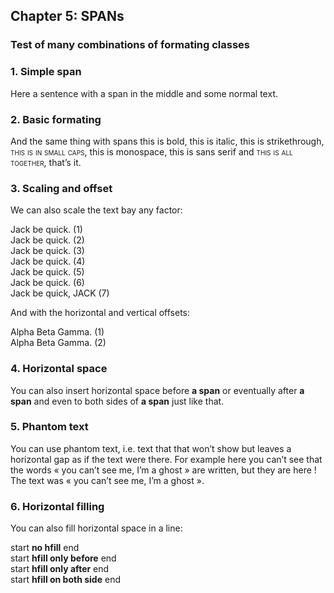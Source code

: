 :::{.chapter}
## Chapter 5: SPANs
### Test of many combinations of formating classes
:::

### 1. Simple span

Here a sentence with [a span in the middle]{} and some normal text.

### 2. Basic formating

And the same thing with spans [this is bold]{.bold}, [this is italic]{.italic},
[this is strikethrough]{.strikethrough}, [this is in small caps]{.smallcaps},
[this is monospace]{.monospace}, [this is sans serif]{.sans} and
[this is all together]{.bold .italic .strikethrough .smallcaps}, that's it.

### 3. Scaling and offset

We can also scale the text bay any factor:

:::{.noparindent}
| [Jack be quick. (1)]{scale=0.5}
| [Jack be quick. (2)]{scale=0.8}
| [Jack be quick. (3)]{scale=1.0}
| [Jack be quick. (4)]{scale=1.2}
| [Jack be quick. (5)]{scale=1.5}
| [Jack be quick. (6)]{scale=2.5}
| [Jack be quick, JACK (7)]{scale=1.2}
:::

And with the horizontal and vertical offsets:

:::{.noparindent}
| Alpha [Beta]{scale=1.25} Gamma. (1)
| Alpha [Beta]{scale=1.25,8em,1.3\nbs} Gamma. (2)\par
:::

### 4. Horizontal space

You can also insert horizontal space before [**a span**]{hspace_before=2cm} or
eventually after [**a span**]{hspace_after=2cm} and even to both sides of
[**a span**]{hspace_both=2cm} just like that.

### 5. Phantom text

You can use phantom text, i.e. text that that won't show but leaves a
horizontal gap as if the text were there. For example here you can't see that
the words « [you can't see me, I'm a ghost]{.phantom} » are written, but they
are here ! The text was « you can't see me, I'm a ghost ».

### 6. Horizontal filling

You can also fill horizontal space in a line:

:::{.noparindent}
| start **no hfill** end
| start [**hfill only before**]{hfill=before} end
| start [**hfill only after**]{hfill=after} end
| start [**hfill on both side**]{hfill=both} end
:::

